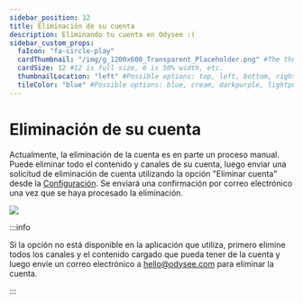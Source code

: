 ---
sidebar_position: 12
title: Eliminación de su cuenta
description: Eliminando tu cuenta en Odysee :(
sidebar_custom_props:
  faIcon: "fa-circle-play"
  cardThumbnail: "/img/g_1200x600_Transparent_Placeholder.png" #The thumbnail on the category card.
  cardSize: 12 #12 is full size, 6 is 50% width, etc.
  thumbnailLocation: "left" #Possible options: top, left, bottom, right, none
  tileColor: "blue" #Possible options: blue, cream, darkpurple, lightpurple, mauve, orange, pink, none
---

# Eliminación de su cuenta

Actualmente, la eliminación de la cuenta es en parte un proceso manual. Puede eliminar todo el contenido y canales de su cuenta, luego enviar una solicitud de eliminación de cuenta utilizando la opción "Eliminar cuenta" desde la [Configuración](https://odysee.com/$/settings). Se enviará una confirmación por correo electrónico una vez que se haya procesado la eliminación.

![](https://thumbs.odycdn.com/4d8fc2235830ac249751daa82c42bffc.webp)

:::info

Si la opción no está disponible en la aplicación que utiliza, primero elimine todos los canales y el contenido cargado que pueda tener de la cuenta y luego envíe un correo electrónico a hello@odysee.com para eliminar la cuenta.

:::